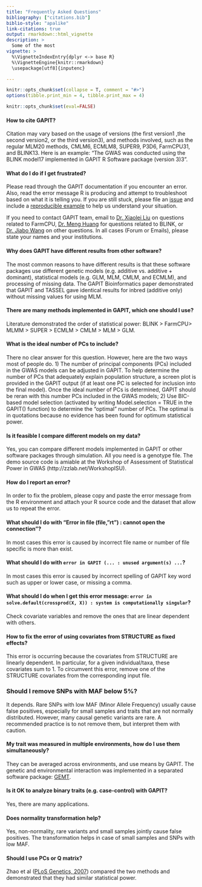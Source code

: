 ```yaml
---
title: "Frequently Asked Questions"
bibliography: ["citations.bib"]
biblio-style: "apalike"
link-citations: true
output: rmarkdown::html_vignette
description: >
  Some of the most   
vignette: >
  %\VignetteIndexEntry{dplyr <-> base R}
  %\VignetteEngine{knitr::rmarkdown}
  \usepackage[utf8]{inputenc}

---
```


```r
knitr::opts_chunk$set(collapse = T, comment = "#>")
options(tibble.print_min = 4, tibble.print_max = 4)

knitr::opts_chunk$set(eval=FALSE)
```

#### How to cite GAPIT?

Citation may vary based on the usage of versions (the first version1 ,the second version2, or the third version3), and methods involved, such as the regular MLM20 methods, CMLM6, ECMLM8, SUPER9, P3D6, FarmCPU31, and BLINK13. Here is an example: “The GWAS was conducted using the BLINK model17 implemented in GAPIT R Software package (version 3)3”.

#### What do I do if I get frustrated?

Please read through the GAPIT documentation if you encounter an error. Also, read the error message R is producing and attempt to troubleshoot based on what it is telling you. If you are still stuck, please file an [issue](https://github.com/jiabowang/GAPIT/issues) and include a [reproducible example](http://adv-r.had.co.nz/Reproducibility.html) to help us understand your situation. 

If you need to contact GAPIT team, email to [Dr. Xiaolei Liu](mailto:xll19870827@hotmail.com) on questions related to FarmCPU, [Dr. Meng Huang](mailto:meng.huang.cn@gmail.com) for questions related to BLINK, or [Dr. Jiabo Wang](mailto:wangjiaboyifeng@163.com) on other questions.  In all cases (Forum or Emails), please state your names and your institutions. 

#### Why does GAPIT have different results from other software?

The most common reasons to have different results is that these software packages use different genetic models (e.g. additive vs. additive + dominant), statistical models (e.g. GLM, MLM, CMLM, and ECMLM), and processing of missing data. The GAPIT Bioinformatics paper demonstrated that GAPIT and TASSEL gave identical results for inbred (additive only) without missing values for using MLM. 

#### There are many methods implemented in GAPIT, which one should I use?

Literature demonstrated the order of statistical power: BLINK > FarmCPU> MLMM > SUPER > ECMLM > CMLM > MLM > GLM. 

#### What is the ideal number of PCs to include?

There no clear answer for this question. However, here are the two ways most of people do. 1) The number of principal components (PCs) included in the GWAS models can be adjusted in GAPIT. To help determine the number of PCs that adequately explain population structure, a screen plot is provided in the GAPIT output (if at least one PC is selected for inclusion into the final model). Once the ideal number of PCs is determined, GAPIT should be reran with this number PCs included in the GWAS models; 2) Use BIC-based model selection (activated by writing Model.selection = TRUE in the GAPIT() function) to determine the “optimal” number of PCs. The optimal is in quotations because no evidence has been found for optimum statistical power.

#### Is it feasible I compare different models on my data? 

Yes, you can compare different models implemented in GAPIT or other software packages through simulation. All you need is a genotype file. The demo source code is amiable at the Workshop of Assessment of Statistical Power in GWAS (http://zzlab.net/WorkshopISU).

#### How do I report an error?

In order to fix the problem, please copy and paste the error message from the R environment and attach your R source code and the dataset that allow us to repeat the error.

#### What should I do with “Error in file (file, "rt") : cannot open the connection”?

In most cases this error is caused by incorrect file name or number of file specific is more than exist.

#### What should I do with `error in GAPIT (... : unused argument(s) ...`?

In most cases this error is caused by incorrect spelling of GAPIT key word such as upper or lower case, or missing a comma.

#### What should I do when I get this error message: `error in solve.default(crossprod(X, X)) : system is computationally singular`?

Check covariate variables and remove the ones that are linear dependent with others.

#### How to fix the error of using covariates from STRUCTURE as fixed effects?

This error is occurring because the covariates from STRUCTURE are linearly dependent. In particular, for a given individual/taxa, these covariates sum to 1. To circumvent this error, remove one of the STRUCTURE covariates from the corresponding input file. 

### Should I remove SNPs with MAF below 5%?  

It depends.  Rare SNPs with low MAF (Minor Allele Frequency) usually cause false positives, especially for small samples and traits that are not normally distributed. However, many causal genetic variants are rare. A recommended practice is to not remove them, but interpret them with caution. 

#### My trait was measured in multiple environments, how do I use them simultaneously?  

They can be averaged across environments, and use means by GAPIT. The genetic and environmental interaction was implemented in a separated software package: [GEMT](http://zzlab.net/GEMT).

#### Is it OK to analyze binary traits (e.g. case-control) with GAPIT?  

Yes, there are many applications. 

#### Does normality transformation help?  

Yes, non-normality, rare variants and small samples jointly cause false positives. The transformation helps in case of small samples and SNPs with low MAF. 

#### Should I use PCs or Q matrix? 

Zhao et al ([PLoS Genetics, 2007]([@10.1371/journal.pgen.0030004])) compared the two methods and demonstrated that they had similar statistical power. 

